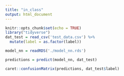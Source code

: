 ```yaml
---
title: "in_class"
output: html_document
---
```


```r
knitr::opts_chunk$set(echo = TRUE)
library("tidyverse")
dat_test = read_csv('test_data.csv') %>%
  mutate(label = as.factor(label))
```


```r
model_nn = readRDS('./model_nn.rds')
```

```r
predictions = predict(model_nn, dat_test)
```

```r
caret::confusionMatrix(predictions, dat_test$label)
```

